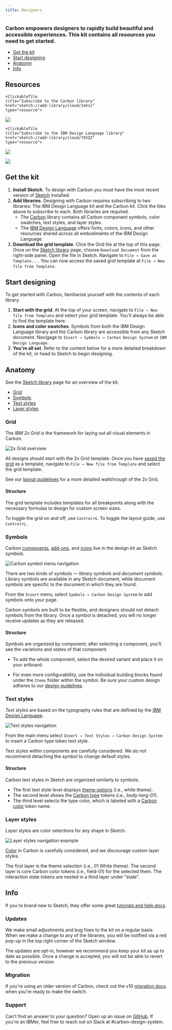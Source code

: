 ```yaml
---
title: Designers
---
```


### Carbon empowers designers to rapidly build beautiful and accessible experiences. This kit contains all resources you need to get started.

<AnchorLinks>

- [Get the kit](#get-the-kit)
- [Start designing](#start-designing)
- [Anatomy](#anatomy)
- [Info](#info)

</AnchorLinks>

## Resources

<GridWrapper col_lg="8" flex="true" bleed="true">
    
    <ClickableTile
    title="Subscribe to the Carbon library"
    href="sketch://add-library/cloud/JaVzz"
    type="resource">

![](/images/sketch-icon.png)

  </ClickableTile>
    
    <ClickableTile
    title="Subscribe to the IBM Design Language library"
    href="sketch://add-library/cloud/75VZZ"
    type="resource">

![](/images/sketch-icon.png)

  </ClickableTile>

  <ClickableTile
    title="Download the IBM 2x Grid template"
    href="https://sketch.cloud/s/ngV7z"
    type="resource">

![](/images/sketch-icon.png)

  </ClickableTile>

</GridWrapper>

## Get the kit

1. **Install Sketch**. To design with Carbon you must have the most recent version of [Sketch](https://www.sketchapp.com/) installed.
2. **Add libraries**. Designing with Carbon requires subscribing to two libraries: The IBM Design Language kit and the Carbon kit. Click the tiles above to subscribe to each. Both libraries are required.
    - The [Carbon](sketch://add-library/cloud/JaVzz) library contains all Carbon component symbols, color swatches, text styles, and layer styles.
    - The [IBM Design Language](sketch://add-library/cloud/75VZZ) offers fonts, colors, icons, and other resources shared across all embodiments of the IBM Design Language.
3. **Download the grid template**. Click the Grid tile at the top of this page. Once on the [Sketch library](https://sketch.cloud/s/ngV7z) page, choose `Download Document` from the right-side panel. Open the file in Sketch. Navigate to `File → Save as Template...`. You can now access the saved grid template at `File → New file from Template`.

## Start designing

To get started with Carbon, familiarize yourself with the contents of each library.

1. **Start with the grid**. At the top of your screen, navigate to `File → New file from Template` and select your grid template. You'll always be able to find the template here.
2. **Icons and color swatches**. Symbols from both the IBM Design Language library and the Carbon library are accessible from any Sketch document. Navigage to `Insert → Symbols → Carbon Design System` or `IBM Design Language`.
3. **You're all set**. Refer to the content below for a more detailed breakdown of the kit, or head to Sketch to begin designing.

## Anatomy

See the [Sketch library](https://sketch.cloud/s/JaVzz/) page for an overview of the kit.

<AnchorLinks small>

- [Grid](#grid)
- [Symbols](#symbols)
- [Text styles](#text-styles)
- [Layer styles](#layer-styles)

</AnchorLinks>

### Grid

The _IBM 2x Grid_ is the framework for laying out all visual elements in Carbon.

<ImageComponent cols="8" caption="2x Grid overview">

![2x Grid overview](/images/grid-2.gif)

</ImageComponent>

All designs should start with the 2x Grid template. Once you have [saved the grid](#get-the-kit) as a template, navigate to `File → New file from Template` and select the grid template.

See our [layout guidelines](/guidelines/layout) for a more detailed walkthrough of the 2x Grid.

#### Structure

The grid template includes templates for all breakpoints along with the necessary formulas to design for custom screen sizes.

To toggle the grid on and off, use `Control+G`. To toggle the layout guide, use `Control+L`.

### Symbols

Carbon [components](/components/overview), [add-ons](/contributing/add-ons), and [icons](/guidelines/iconography/library) live in the design kit as Sketch _symbols_.

<ImageComponent cols="8" caption="IDL symbol menu navigation">

![Carbon symbol menu navigation](/images/carbon-kit.png)

</ImageComponent>

There are two kinds of symbols — _library symbols_ and _document symbols_. Library symbols are available in any Sketch document, while document symbols are specific to the document in which they are found.

From the `Insert` menu, select `Symbols → Carbon Design System` to add symbols onto your page.

Carbon symbols are built to be flexible, and designers should not detach symbols from the library. Once a symbol is detached, you will no longer receive updates as they are released.

#### Structure

Symbols are organized by component; after selecting a component, you'll see the variations and states of that component.

- To add the whole component, select the desired variant and place it on your artboard.

- For even more configurablility, use the individual building blocks found under the `Items` folder within the symbol. Be sure your custom design adheres to our [design guidelines](/guidelines/accessibility/overview).

### Text styles

_Text styles_ are based on the typography rules that are defined by the [IBM Design Language](/guidelines/typography/overview).

<ImageComponent cols="8" caption="Insert → Text Styles → Carbon Design System">

![Text styles navigation](images/text-styles-1.png)

</ImageComponent>

From the main menu select `Insert → Text Styles → Carbon Design System` to insert a Carbon type token text style.

Text styles within components are carefully considered. We do not recommend detaching the symbol to change default styles.

#### Structure

Carbon text styles in Sketch are organized similarly to symbols.

- The first text style level displays [theme options](/guidelines/themes) (i.e., white theme).
- The second level shows the [Carbon type](/guidelines/typography) tokens (i.e., body-long-01).
- The third level selects the type color, which is labeled with a [Carbon color](/guidelines/color) token name.

### Layer styles

_Layer styles_ are color selections for any shape in Sketch.

<ImageComponent cols="8" caption="Use predetermined overrides when possible">

![Layer styles navigation example](/images/layer-style-1.png)

</ImageComponent>

[Color](/guidelines/color/overview) in Carbon is carefully considered, and we discourage custom layer styles.

The first layer is the theme selection (i.e., 01 White theme). The second layer is core Carbon color tokens (i.e., field-01) for the selected them. The interaction state tokens are nested in a third layer under “state”.

## Info

If you're brand new to Sketch, they offer some great [tutorials and help docs](https://www.sketchapp.com/docs/).

### Updates

We make small adjustments and bug fixes to the kit on a regular basis. When we make a change to any of the libraries, you will be notified via a red pop-up in the top right corner of the Sketch window.

The updates are opt-in, however we recommend you keep your kit as up to date as possible. Once a change is accepted, you will not be able to revert to the previous version.

### Migration

If you're using an older version of Carbon, check out the v10 [migration docs](updates/v10-migration/designers) when you're ready to make the switch.

### Support

Can't find an answer to your question? Open up an issue on [GitHub](https://github.com/IBM/carbon-components/issues/new/choose). If you're an IBMer, feel free to reach out on Slack at #carbon-design-system.
